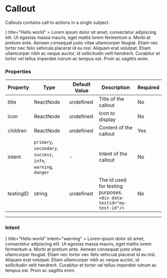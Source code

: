 

<Meta title="Data Display/Callout" component={Callout}/>

# Callout

Callouts contains call to actions in a single subject.

<Canvas>
  <Callout
    icon={<Icon name="BsHouse" size="5rem"/>}
    title="Hello world"
  >
    Lorem ipsum dolor sit amet, consectetur adipiscing elit. Ut egestas massa mauris, eget mattis lorem fermentum a. Morbi at pretium ante.
    Aenean consequat justo vitae ullamcorper feugiat. Etiam nec tortor nec felis vehicula placerat id eu nisl. Aliquam erat volutpat.
    Etiam ullamcorper nibh ac neque auctor, id sollicitudin velit hendrerit. Curabitur et tortor vel tellus imperdiet rutrum ac tempus est.
    Proin ac sagittis enim.
  </Callout>
</Canvas>

### Properties

| Property | Type | Default Value | Description | Required |
|---|---|---|---|---|
|title|ReactNode| undefined |Title of the callout|No|
|icon|ReactNode| undefined |Icon to display|No|
|children|ReactNode| undefined |Content of the callout|Yes|
|intent|`primary`, `secondary`, `success`, <br/>`info`, `warning`, `danger`|- |Intent of the callout|No|
|testingID| string | undefined | The id used for testing purposes.<br/>`<div data-testid="my-test-id"/>` |No|

----

### Intent
<Canvas>
  <Callout
    icon={<Icon name="BsHouse" size="5rem"/>}
    title="Hello world"
    intent="warning"
  >
    Lorem ipsum dolor sit amet, consectetur adipiscing elit. Ut egestas massa mauris, eget mattis lorem fermentum a. Morbi at pretium ante.
    Aenean consequat justo vitae ullamcorper feugiat. Etiam nec tortor nec felis vehicula placerat id eu nisl. Aliquam erat volutpat.
    Etiam ullamcorper nibh ac neque auctor, id sollicitudin velit hendrerit. Curabitur et tortor vel tellus imperdiet rutrum ac tempus est.
    Proin ac sagittis enim.
  </Callout>
</Canvas>